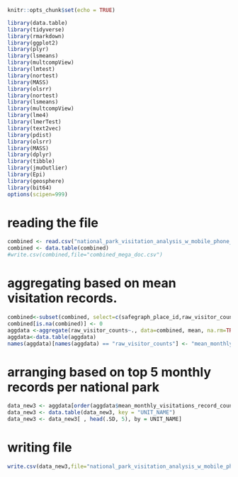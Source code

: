 
```{r setup, include=FALSE}
knitr::opts_chunk$set(echo = TRUE)
```


```{r,warning=FALSE,message=FALSE, include=FALSE}
library(data.table)
library(tidyverse)
library(rmarkdown)
library(ggplot2)
library(plyr)
library(lsmeans)
library(multcompView)
library(lmtest)
library(nortest)
library(MASS)
library(olsrr)
library(nortest)
library(lsmeans)
library(multcompView)
library(lme4)
library(lmerTest)
library(text2vec)
library(pdist)
library(olsrr)
library(MASS)
library(dplyr)
library(tibble)
library(jmuOutlier)
library(Epi)
library(geosphere)
library(bit64)
options(scipen=999)
```

# reading the file
```{r}
combined <- read.csv("national_park_visitation_analysis_w_mobile_phone_data/volume/data/interim/filtered_pois/filtered_pois_based_on_count/aggragated_count.csv")
combined <- data.table(combined)
#write.csv(combined,file="combined_mega_doc.csv")
```


# aggregating based on mean visitation records. 
```{r}
combined<-subset(combined, select=c(safegraph_place_id,raw_visitor_counts,UNIT_NAME,PARKNAME,location_name,sub_category,latitude,longitude))
combined[is.na(combined)] <- 0
aggdata <-aggregate(raw_visitor_counts~., data=combined, mean, na.rm=TRUE)
aggdata<-data.table(aggdata)
names(aggdata)[names(aggdata) == "raw_visitor_counts"] <- "mean_monthly_visitations_record_counts"
```


# arranging based on top 5 monthly records per national park
```{r}

data_new3 <- aggdata[order(aggdata$mean_monthly_visitations_record_counts, decreasing = TRUE), ]  # Top N highest values by group
data_new3 <- data.table(data_new3, key = "UNIT_NAME")
data_new3 <- data_new3[ , head(.SD, 5), by = UNIT_NAME]

```
# writing file
```{r}
write.csv(data_new3,file="national_park_visitation_analysis_w_mobile_phone_data/volume/data/interim/filtered_pois/filtered_pois_based_on_count/aggragated_count.csv") #
```



